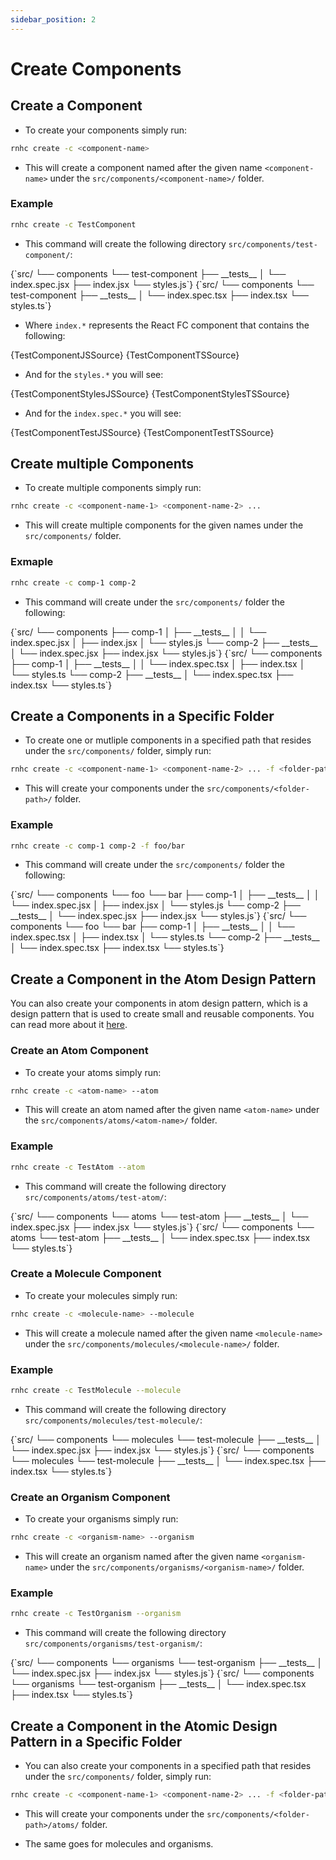 ```yaml
---
sidebar_position: 2
---
```



# Create Components

## Create a Component

- To create your components simply run:

```sh
rnhc create -c <component-name>
```

- This will create a component named after the given name `<component-name>` under the `src/components/<component-name>/` folder.

### Example

```sh
rnhc create -c TestComponent
```

- This command will create the following directory `src/components/test-component/`:

<Tabs groupId="language">
  <TabItem value="js" label="JavaScript" default>
    <CodeBlock>{`src/
└── components
    └── test-component
        ├── __tests__
        │   └── index.spec.jsx
        ├── index.jsx
        └── styles.js`}</CodeBlock>
  </TabItem>
  <TabItem value="ts" label="TypeScript">
    <CodeBlock>{`src/
└── components
    └── test-component
        ├── __tests__
        │   └── index.spec.tsx
        ├── index.tsx
        └── styles.ts`}</CodeBlock>
  </TabItem>
</Tabs>

- Where `index.*` represents the React FC component that contains the following:

<Tabs groupId="language">
  <TabItem value="js" label="JavaScript" default>
    <CodeBlock language="jsx">{TestComponentJSSource}</CodeBlock>
  </TabItem>
  <TabItem value="ts" label="TypeScript">
    <CodeBlock language="tsx">{TestComponentTSSource}</CodeBlock>
  </TabItem>
</Tabs>

- And for the `styles.*` you will see:

<Tabs groupId="language">
  <TabItem value="js" label="JavaScript" default>
    <CodeBlock language="jsx">{TestComponentStylesJSSource}</CodeBlock>
  </TabItem>
  <TabItem value="ts" label="TypeScript">
    <CodeBlock language="tsx">{TestComponentStylesTSSource}</CodeBlock>
  </TabItem>
</Tabs>

- And for the `index.spec.*` you will see:

<Tabs groupId="language">
  <TabItem value="js" label="JavaScript" default>
    <CodeBlock language="jsx">{TestComponentTestJSSource}</CodeBlock>
  </TabItem>
  <TabItem value="ts" label="TypeScript">
    <CodeBlock language="tsx">{TestComponentTestTSSource}</CodeBlock>
  </TabItem>
</Tabs>

## Create multiple Components

- To create multiple components simply run:

```sh
rnhc create -c <component-name-1> <component-name-2> ...
```

- This will create multiple components for the given names under the `src/components/` folder.

### Exmaple

```sh
rnhc create -c comp-1 comp-2
```

- This command will create under the `src/components/` folder the following:

<Tabs groupId="language">
  <TabItem value="js" label="JavaScript" default>
    <CodeBlock>{`src/
└── components
    ├── comp-1
    │   ├── __tests__
    │   │   └── index.spec.jsx
    │   ├── index.jsx
    │   └── styles.js
    └── comp-2
        ├── __tests__
        │   └── index.spec.jsx
        ├── index.jsx
        └── styles.js`}</CodeBlock>
  </TabItem>
  <TabItem value="ts" label="TypeScript">
    <CodeBlock>{`src/
└── components
    ├── comp-1
    │   ├── __tests__
    │   │   └── index.spec.tsx
    │   ├── index.tsx
    │   └── styles.ts
    └── comp-2
        ├── __tests__
        │   └── index.spec.tsx
        ├── index.tsx
        └── styles.ts`}</CodeBlock>
  </TabItem>
</Tabs>

## Create a Components in a Specific Folder

- To create one or mutliple components in a specified path that resides under the `src/components/` folder, simply run:

```sh
rnhc create -c <component-name-1> <component-name-2> ... -f <folder-path>
```

- This will create your components under the `src/components/<folder-path>/` folder.

### Example

```sh
rnhc create -c comp-1 comp-2 -f foo/bar
```

- This command will create under the `src/components/` folder the following:

<Tabs groupId="language">
  <TabItem value="js" label="JavaScript" default>
    <CodeBlock>{`src/
└── components
    └── foo
        └── bar
            ├── comp-1
            │   ├── __tests__
            │   │   └── index.spec.jsx
            │   ├── index.jsx
            │   └── styles.js
            └── comp-2
                ├── __tests__
                │   └── index.spec.jsx
                ├── index.jsx
                └── styles.js`}</CodeBlock>
  </TabItem>
  <TabItem value="ts" label="TypeScript">
    <CodeBlock>{`src/
└── components
    └── foo
        └── bar
            ├── comp-1
            │   ├── __tests__
            │   │   └── index.spec.tsx
            │   ├── index.tsx
            │   └── styles.ts
            └── comp-2
                ├── __tests__
                │   └── index.spec.tsx
                ├── index.tsx
                └── styles.ts`}</CodeBlock>
  </TabItem>
</Tabs>

## Create a Component in the Atom Design Pattern

You can also create your components in atom design pattern, which is a design pattern that is used to create small and reusable components. You can read more about it [here](https://atomicdesign.bradfrost.com/chapter-2/).

### Create an Atom Component

- To create your atoms simply run:

```sh
rnhc create -c <atom-name> --atom
```

- This will create an atom named after the given name `<atom-name>` under the `src/components/atoms/<atom-name>/` folder.

### Example

```sh
rnhc create -c TestAtom --atom
```

- This command will create the following directory `src/components/atoms/test-atom/`:

<Tabs groupId="language">
  <TabItem value="js" label="JavaScript" default>
    <CodeBlock>{`src/
└── components
    └── atoms
        └── test-atom
            ├── __tests__
            │   └── index.spec.jsx
            ├── index.jsx
            └── styles.js`}</CodeBlock>
  </TabItem>
  <TabItem value="ts" label="TypeScript">
    <CodeBlock>{`src/
└── components
    └── atoms
        └── test-atom
            ├── __tests__
            │   └── index.spec.tsx
            ├── index.tsx
            └── styles.ts`}</CodeBlock>
  </TabItem>
</Tabs>

### Create a Molecule Component

- To create your molecules simply run:

```sh
rnhc create -c <molecule-name> --molecule
```

- This will create a molecule named after the given name `<molecule-name>` under the `src/components/molecules/<molecule-name>/` folder.

### Example

```sh
rnhc create -c TestMolecule --molecule
```

- This command will create the following directory `src/components/molecules/test-molecule/`:

<Tabs groupId="language">
  <TabItem value="js" label="JavaScript" default>
    <CodeBlock>{`src/
└── components
    └── molecules
        └── test-molecule
            ├── __tests__
            │   └── index.spec.jsx
            ├── index.jsx
            └── styles.js`}</CodeBlock>
  </TabItem>
  <TabItem value="ts" label="TypeScript">
    <CodeBlock>{`src/
└── components
    └── molecules
        └── test-molecule
            ├── __tests__
            │   └── index.spec.tsx
            ├── index.tsx
            └── styles.ts`}</CodeBlock>
  </TabItem>
</Tabs>

### Create an Organism Component

- To create your organisms simply run:

```sh
rnhc create -c <organism-name> --organism
```

- This will create an organism named after the given name `<organism-name>` under the `src/components/organisms/<organism-name>/` folder.

### Example

```sh
rnhc create -c TestOrganism --organism
```

- This command will create the following directory `src/components/organisms/test-organism/`:

<Tabs groupId="language">
  <TabItem value="js" label="JavaScript" default>
    <CodeBlock>{`src/
└── components
    └── organisms
        └── test-organism
            ├── __tests__
            │   └── index.spec.jsx
            ├── index.jsx
            └── styles.js`}</CodeBlock>
  </TabItem>
  <TabItem value="ts" label="TypeScript">
    <CodeBlock>{`src/
└── components
    └── organisms
        └── test-organism
            ├── __tests__
            │   └── index.spec.tsx
            ├── index.tsx
            └── styles.ts`}</CodeBlock>
  </TabItem>
</Tabs>

## Create a Component in the Atomic Design Pattern in a Specific Folder

- You can also create your components in a specified path that resides under the `src/components/` folder, simply run:

```sh
rnhc create -c <component-name-1> <component-name-2> ... -f <folder-path> --atom
```

- This will create your components under the `src/components/<folder-path>/atoms/` folder.

- The same goes for molecules and organisms.
